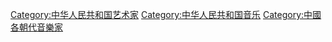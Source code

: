 [[Category:中华人民共和国艺术家|Category:中华人民共和国艺术家]]
[[Category:中华人民共和国音乐|Category:中华人民共和国音乐]]
[[Category:中國各朝代音樂家|Category:中國各朝代音樂家]]